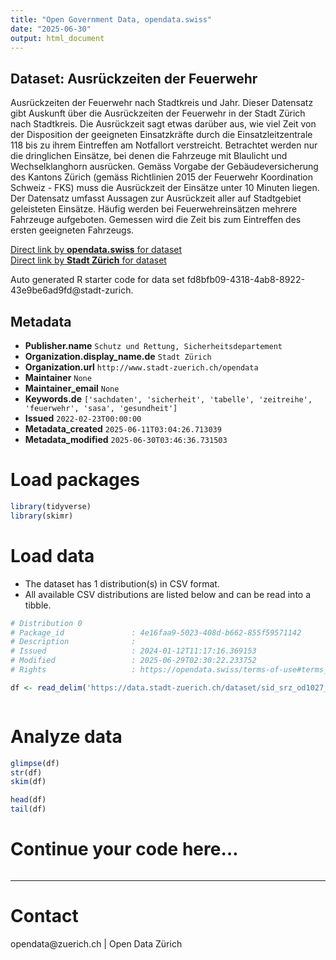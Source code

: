 ```yaml
---
title: "Open Government Data, opendata.swiss"
date: "2025-06-30"
output: html_document
---
```


## Dataset: Ausrückzeiten der Feuerwehr

Ausrückzeiten der Feuerwehr nach Stadtkreis und Jahr. Dieser Datensatz gibt Auskunft über die Ausrückzeiten der Feuerwehr in der Stadt Zürich nach Stadtkreis. Die Ausrückzeit sagt etwas darüber aus, wie viel Zeit von der Disposition der geeigneten Einsatzkräfte durch die Einsatzleitzentrale 118 bis zu ihrem Eintreffen am Notfallort verstreicht. Betrachtet werden nur die dringlichen Einsätze, bei denen die Fahrzeuge mit Blaulicht und Wechselklanghorn ausrücken. Gemäss Vorgabe der Gebäudeversicherung des Kantons Zürich (gemäss Richtlinien 2015 der Feuerwehr Koordination Schweiz - FKS) muss die Ausrückzeit der Einsätze unter 10 Minuten liegen. Der Datensatz umfasst Aussagen zur Ausrückzeit aller auf Stadtgebiet geleisteten Einsätze. Häufig werden bei Feuerwehreinsätzen mehrere Fahrzeuge aufgeboten. Gemessen wird die Zeit bis zum Eintreffen des ersten geeigneten Fahrzeugs.

[Direct link by **opendata.swiss** for dataset](https://opendata.swiss/de/dataset/ausruckzeiten-der-feuerwehr)<br>
[Direct link by **Stadt Zürich** for dataset](https://data.stadt-zuerich.ch/dataset/sid_srz_od1027_feuerwehr_ausrueckzeit_jahr_stadtkreis)

Auto generated R starter code for data set fd8bfb09-4318-4ab8-8922-43e9be6ad9fd@stadt-zurich.

## Metadata

- **Publisher.name** `Schutz und Rettung, Sicherheitsdepartement`
- **Organization.display_name.de** `Stadt Zürich`
- **Organization.url** `http://www.stadt-zuerich.ch/opendata`
- **Maintainer** `None`
- **Maintainer_email** `None`
- **Keywords.de** `['sachdaten', 'sicherheit', 'tabelle', 'zeitreihe', 'feuerwehr', 'sasa', 'gesundheit']`
- **Issued** `2022-02-23T00:00:00`
- **Metadata_created** `2025-06-11T03:04:26.713039`
- **Metadata_modified** `2025-06-30T03:46:36.731503`


# Load packages

```r

library(tidyverse)
library(skimr)

```

# Load data

-   The dataset has 1 distribution(s) in CSV format.
-   All available CSV distributions are listed below and can be read into a tibble.

```r

# Distribution 0
# Package_id               : 4e16faa9-5023-408d-b662-855f59571142
# Description              : 
# Issued                   : 2024-01-12T11:17:16.369153
# Modified                 : 2025-06-29T02:30:22.233752
# Rights                   : https://opendata.swiss/terms-of-use#terms_open

df <- read_delim('https://data.stadt-zuerich.ch/dataset/sid_srz_od1027_feuerwehr_ausrueckzeit_jahr_stadtkreis/download/GES102OD1027.csv')



```

# Analyze data

```r

glimpse(df)
str(df)
skim(df)

head(df)
tail(df)

```

# Continue your code here...

```r

```

------------------------------------------------------------------------

# Contact

opendata@zuerich.ch | Open Data Zürich
